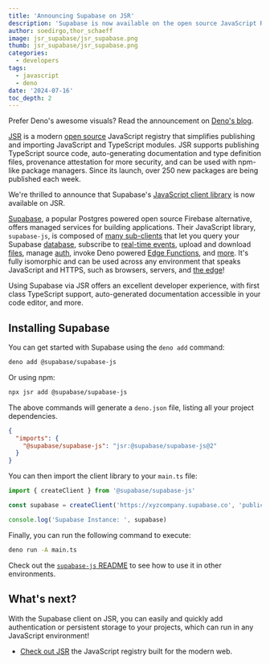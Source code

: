 ```yaml
---
title: 'Announcing Supabase on JSR'
description: 'Supabase is now available on the open source JavaScript Registry (JSR).'
author: soedirgo,thor_schaeff
image: jsr_supabase/jsr_supabase.png
thumb: jsr_supabase/jsr_supabase.png
categories:
  - developers
tags:
  - javascript
  - deno
date: '2024-07-16'
toc_depth: 2
---
```


<Admonition>

Prefer Deno's awesome visuals? Read the announcement on [Deno's blog](https://deno.com/blog/supabase-on-jsr).

</Admonition>

[JSR](https://jsr.io/) is a modern [open source](https://github.com/jsr-io/jsr) JavaScript registry that simplifies publishing and importing JavaScript and TypeScript modules. JSR supports publishing TypeScript source code, auto-generating documentation and type definition files, provenance attestation for more security, and can be used with npm-like package managers. Since its launch, over 250 new packages are being published each week.

We're thrilled to announce that Supabase's [JavaScript client library](https://jsr.io/@supabase/supabase-js) is now available on JSR.

[Supabase](https://supabase.com/), a popular Postgres powered open source Firebase alternative, offers managed services for building applications. Their JavaScript library, `supabase-js`, is composed of [many sub-clients](https://github.com/supabase-community#client-libraries) that let you query your Supabase [database](https://supabase.com/database), subscribe to [real-time events](https://supabase.com/realtime), upload and download [files](https://supabase.com/storage), manage [auth](https://supabase.com/auth), invoke Deno powered [Edge Functions](https://supabase.com/edge-functions), and [more](https://supabase.com/vector). It's fully isomorphic and can be used across any environment that speaks JavaScript and HTTPS, such as browsers, servers, and [the edge](https://deno.com/blog/the-future-of-web-is-on-the-edge)!

Using Supabase via JSR offers an excellent developer experience, with first class TypeScript support, auto-generated documentation accessible in your code editor, and more.

## Installing Supabase

You can get started with Supabase using the `deno add` command:

```bash
deno add @supabase/supabase-js
```

Or using npm:

```bash
npx jsr add @supabase/supabase-js
```

The above commands will generate a `deno.json` file, listing all your project dependencies.

```json deno.json
{
  "imports": {
    "@supabase/supabase-js": "jsr:@supabase/supabase-js@2"
  }
}
```

You can then import the client library to your `main.ts` file:

```js main.ts
import { createClient } from '@supabase/supabase-js'

const supabase = createClient('https://xyzcompany.supabase.co', 'public-anon-key')

console.log('Supabase Instance: ', supabase)
```

Finally, you can run the following command to execute:

```bash
deno run -A main.ts
```

Check out the [`supabase-js` README](https://jsr.io/@supabase/supabase-js) to see how to use it in other environments.

## What's next?

With the Supabase client on JSR, you can easily and quickly add authentication or persistent storage to your projects, which can run in any JavaScript environment!

- [Check out JSR](https://jsr.io/) the JavaScript registry built for the modern web.
